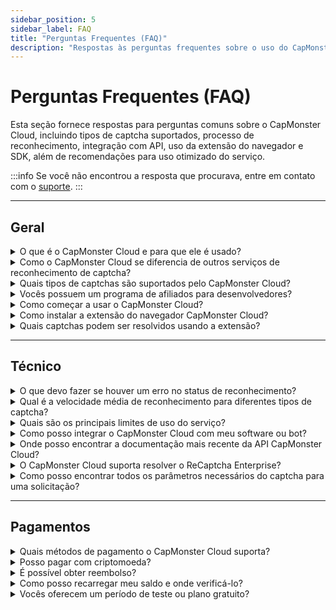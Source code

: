 ```yaml
---
sidebar_position: 5
sidebar_label: FAQ
title: "Perguntas Frequentes (FAQ)"
description: "Respostas às perguntas frequentes sobre o uso do CapMonster Cloud."
---
```


# Perguntas Frequentes (FAQ)

Esta seção fornece respostas para perguntas comuns sobre o CapMonster Cloud, incluindo tipos de captcha suportados, processo de reconhecimento, integração com API, uso da extensão do navegador e SDK, além de recomendações para uso otimizado do serviço.

:::info
Se você não encontrou a resposta que procurava, entre em contato com o [suporte](https://helpdesk.zennolab.com/conversation/new).
:::

---

## Geral

<details>
  <summary>O que é o CapMonster Cloud e para que ele é usado?</summary>
  <div style={{ fontWeight: 'normal' }}>
    <p>
      <strong>CapMonster Cloud</strong> é um serviço baseado em nuvem para reconhecimento automático de vários tipos de captchas:  
      reCaptcha V2, reCaptcha V3, reCaptcha Enterprise V2, GeeTest, Amazon (AWS WAF), Cloudflare Turnstile, Cloudflare Challenge e outros.
    </p>
  </div>
</details>

<details>
  <summary>Como o CapMonster Cloud se diferencia de outros serviços de reconhecimento de captcha?</summary>
  <div style={{ fontWeight: 'normal' }}>
    <p><strong>Vantagens do CapMonster Cloud:</strong></p>
    <ul style={{ color: 'black' }}>
      <li><strong>Confiabilidade e escalabilidade:</strong> o sistema funciona de forma estável sob qualquer carga, lida com grandes volumes de tarefas, escala com o crescimento do projeto e fornece uma alta porcentagem de tokens válidos — um fator chave para contornar proteções com eficiência.</li>
      <li><strong>Suporte para todos os principais tipos de captcha:</strong> dos mais populares aos raros e personalizados.</li>
      <li><strong>Preços flexíveis e transparentes:</strong> adequados tanto para pequenas empresas quanto para projetos de grande escala.</li>
    </ul>
  </div>
</details>

<details>
  <summary>Quais tipos de captchas são suportados pelo CapMonster Cloud?</summary>
  <div style={{ fontWeight: 'normal' }}>
    <p>Tipos suportados:</p>
    <ul style={{ color: 'black' }}>
      <li>reCaptcha V2, reCaptcha V3, reCaptcha Enterprise V2</li>
      <li>GeeTest</li>
      <li>Amazon (AWS WAF)</li>
      <li>Cloudflare Turnstile/Challenge</li>
      <li>Imperva (Incapsula)</li>
      <li>Captcha de texto (ImageToTextTask), captchas complexos com imagens (BLS, Shein, etc.)</li>
      <li>Basilisk, TenDl, Prosopo, Binance, Temu</li>
      <li>Yidun (NECaptcha)</li>
    </ul>
  </div>
</details>

<details>
  <summary>Vocês possuem um programa de afiliados para desenvolvedores?</summary>
  <div style={{ fontWeight: 'normal' }}>
    <p>Sim, o programa de afiliados permite ganhar até <strong>30%</strong> dos gastos dos usuários na resolução de captchas.</p>
  </div>
</details>

<details>
  <summary>Como começar a usar o CapMonster Cloud?</summary>
  <div style={{ fontWeight: 'normal' }}>
    <ol style={{ color: 'black' }}>
      <li>Registre-se no <a href="https://dash.capmonster.cloud/?culture=pt" target="_blank" rel="noopener noreferrer">site</a>.</li>
      <li>Recarregue o saldo.</li>
      <li>Use sua <strong>chave de API</strong> para integrar com seu projeto.</li>
    </ol>
    <p>Você também pode baixar a <a href="https://capmonster.cloud/pt-BR/browser-extension-captcha" target="_blank" rel="noopener noreferrer">extensão do navegador CapMonster Cloud</a>.</p>
  </div>
</details>

<details>
  <summary>Como instalar a extensão do navegador CapMonster Cloud?</summary>
  <div style={{ fontWeight: 'normal' }}>
    <ol style={{ color: 'black' }}>
      <li>Baixe a extensão para <a href="https://chrome.google.com/webstore/detail/capmonster-cloud-%E2%80%94-automa/pabjfbciaedomjjfelfafejkppknjleh?hl=pt-BR" target="_blank" rel="noopener noreferrer">Chrome</a> ou <a href="https://addons.mozilla.org/pt-BR/firefox/addon/capmonster-cloud/" target="_blank" rel="noopener noreferrer">Firefox</a>.</li>
      <li>Ative a extensão, insira sua <strong>chave de API</strong> e certifique-se de que há saldo suficiente.</li>
      <li>Configure e comece a reconhecer captchas.</li>
    </ol>
    <p>Para mais detalhes, consulte a seção <a href="https://docs.capmonster.cloud/pt-br/docs/extension" target="_blank" rel="noopener noreferrer">Extensão</a> da documentação.</p>
  </div>
</details>

<details>
  <summary>Quais captchas podem ser resolvidos usando a extensão?</summary>
  <div style={{ fontWeight: 'normal' }}>
    <ul style={{ color: 'black' }}>
      <li>ReCaptcha V2, ReCaptcha V3, ReCaptcha Enterprise V2</li>
      <li>GeeTest</li>
      <li>Cloudflare Turnstile / Challenge</li>
      <li>Captcha de texto (ImageToTextTask)</li>
      <li>Binance Captcha</li>
      <li>BLS Captcha</li>
    </ul>
  </div>
</details>

<hr/>

## Técnico

<details>
  <summary>O que devo fazer se houver um erro no status de reconhecimento?</summary>
  <div style={{ fontWeight: 'normal' }}>
    <p>Exemplos de erros:</p>
    <ul style={{ color: 'black' }}>
      <li><strong>ERROR_KEY_DOES_NOT_EXIST</strong> — Chave de API inválida ou inexistente. Verifique se está correta.</li>
      <li><strong>ERROR_ZERO_BALANCE</strong> — O saldo é zero. Recarregue para continuar.</li>
      <li><strong>ERROR_CAPTCHA_UNSOLVABLE</strong> — A solicitação pode estar incorreta, o tipo de captcha pode não ser suportado ou o captcha está corrompido/defeituoso. Recomendamos verificar os parâmetros e confirmar que o tipo de captcha é suportado pelo CapMonster Cloud.</li>
    </ul>
    <p>Consulte a <a href="https://docs.capmonster.cloud/pt-br/docs/api/api-errors" target="_blank" rel="noopener noreferrer">documentação de erros</a> ou entre em contato com o suporte.</p>
  </div>
</details>

<details>
  <summary>Qual é a velocidade média de reconhecimento para diferentes tipos de captcha?</summary>
  <div style={{ fontWeight: 'normal' }}>
    <p>Em média, entre <strong>1 e 30 segundos</strong>, dependendo do tipo de captcha.</p>
  </div>
</details>

<details>
  <summary>Quais são os principais limites de uso do serviço?</summary>
  <div style={{ fontWeight: 'normal' }}>
    <p>
      Existe um limite de <strong>120 solicitações por tarefa</strong> para obter um resultado. Isso significa que, após criar uma tarefa pelo método <code>createTask</code>, você pode verificar periodicamente seu status usando <code>getTaskResult</code>, mas recomenda-se fazer isso em intervalos de no mínimo uma solicitação a cada 2–5 segundos.
    </p>
  </div>
</details>

<details>
  <summary>Como posso integrar o CapMonster Cloud com meu software ou bot?</summary>
  <div style={{ fontWeight: 'normal' }}>
    <p>Use sua <strong>chave de API</strong> para conectar. Também estão disponíveis <a href="http://docs.capmonster.cloud/pt-br/docs/getting-start/#exemplos-de-c%C3%B3digo" target="_blank" rel="noopener noreferrer">bibliotecas</a> para integrar a API do CapMonster Cloud ao seu código.</p>
  </div>
</details>

<details>
  <summary>Onde posso encontrar a documentação mais recente da API CapMonster Cloud?</summary>
  <div style={{ fontWeight: 'normal' }}>
    <p>Na seção <a href="https://docs.capmonster.cloud/pt-br/docs/category/api" target="_blank" rel="noopener noreferrer">API</a> do site.</p>
  </div>
</details>

<details>
  <summary>O CapMonster Cloud suporta resolver o ReCaptcha Enterprise?</summary>
  <div style={{ fontWeight: 'normal' }}>
    <p>O serviço suporta <strong>ReCaptcha v2/v3</strong> e <strong>ReCaptcha Enterprise V2</strong> comuns.</p>
  </div>
</details>

<details>
  <summary>Como posso encontrar todos os parâmetros necessários do captcha para uma solicitação?</summary>
  <div style={{ fontWeight: 'normal' }}>
    <p>Os parâmetros podem ser obtidos através de:</p>
    <ul style={{ color: 'black' }}>
      <li><strong>Ferramentas de desenvolvedor</strong> do navegador.</li>
      <li><strong>Scripts de parsing</strong> (consulte a seção de tipos de captcha em <em>"Como encontrar todos os parâmetros necessários para criar uma tarefa"</em>).</li>
      <li><strong>Extensão CapMonster Cloud</strong> — fornece todos os parâmetros necessários para vários tipos de captchas (consulte a seção <a href="https://docs.capmonster.cloud/pt-br/docs/extension/extension-main#mapeamento-de-par%C3%A2metros-de-captcha" target="_blank" rel="noopener noreferrer">"Mapeamento de Parâmetros"</a> para detalhes).</li>
    </ul>
  </div>
</details>

<hr/>

## Pagamentos

<details>
  <summary>Quais métodos de pagamento o CapMonster Cloud suporta?</summary>
  <div style={{ fontWeight: 'normal' }}>
    <ul style={{ color: 'black' }}>
      <li>Cartões de crédito</li>
      <li>Criptomoedas</li>
      <li>Outros métodos populares</li>
    </ul>
    <p>(Veja detalhes na seção <a href="https://dash.capmonster.cloud/SelectPaymentType" target="_blank" rel="noopener noreferrer">Pagamentos</a>).</p>
  </div>
</details>

<details>
  <summary>Posso pagar com criptomoeda?</summary>
  <div style={{ fontWeight: 'normal' }}>
    <p>Sim, pagamentos com criptomoedas são suportados.</p>
  </div>
</details>

<details>
  <summary>É possível obter reembolso?</summary>
  <div style={{ fontWeight: 'normal' }}>
    <p>Sim, é possível solicitar reembolso em até <strong>3 dias</strong> após a compra, se o serviço não atender às suas necessidades.</p>
  </div>
</details>

<details>
  <summary>Como posso recarregar meu saldo e onde verificá-lo?</summary>
  <div style={{ fontWeight: 'normal' }}>
    <p>Você pode recarregar seu saldo no <a href="https://capmonster.cloud/Dashboard" target="_blank" rel="noopener noreferrer">painel da conta</a>, onde também é exibido o saldo atual.</p>
  </div>
</details>

<details>
  <summary>Vocês oferecem um período de teste ou plano gratuito?</summary>
  <div style={{ fontWeight: 'normal' }}>
    <p>Sim, um saldo de teste de <strong>$0,1</strong> é fornecido mediante solicitação ao suporte. Usuários do ZennoPoster também recebem um bônus de 5.000 captchas gratuitos para testar o serviço.</p>
  </div>
</details>
